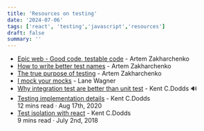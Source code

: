 ```yaml
---
title: 'Resources on testing'
date: '2024-07-06'
tags: ['react', 'testing','javascript','resources']
draft: false
summary: ''
---
```


- [Epic web - Good code, testable code](https://www.epicweb.dev/good-code-testable-code) - Artem Zakharchenko  
- [How to write better test names](https://www.epicweb.dev/talks/how-to-write-better-test-names) - Artem Zakharchenko  
- [The true purpose of testing](https://www.epicweb.dev/the-true-purpose-of-testing) - Artem Zakharchenko  
- [I mock your mocks](https://blog.boot.dev/clean-code/writing-good-unit-tests-dont-mock-database-connections/) - Lane Wagner  
- [Why integration test are better than unit test](https://www.software-engineering-unlocked.com/double-down-integration-tests-kent-dodds/) - Kent C.Dodds 🔊
- [Testing implementation details](https://kentcdodds.com/blog/testing-implementation-details) - Kent C.Dodds   
  12 mins read · Aug 17th, 2020
- [Test isolation with react](https://kentcdodds.com/blog/test-isolation-with-react) - Kent C.Dodds   
   9 mins read · July 2nd, 2018

